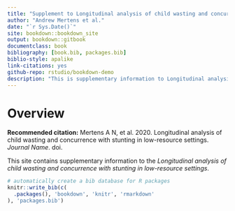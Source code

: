 ```yaml
--- 
title: "Supplement to Longitudinal analysis of child wasting and concurrence with stunting in low-resource settings"
author: "Andrew Mertens et al."
date: "`r Sys.Date()`"
site: bookdown::bookdown_site
output: bookdown::gitbook
documentclass: book
bibliography: [book.bib, packages.bib]
biblio-style: apalike
link-citations: yes
github-repo: rstudio/bookdown-demo
description: "This is supplementary information to Longitudinal analysis of child wasting and concurrence with stunting in low-resource settings"
---
```


# Overview

**Recommended citation:** Mertens A N, et al. 2020. Longitudinal analysis of child wasting and concurrence with stunting in low-resource settings. *Journal Name*. doi. 

This site contains supplementary information to the *Longitudinal analysis of child wasting and concurrence with stunting in low-resource settings*. 


```r
# automatically create a bib database for R packages
knitr::write_bib(c(
  .packages(), 'bookdown', 'knitr', 'rmarkdown'
), 'packages.bib')
```
